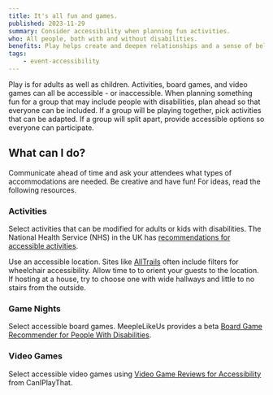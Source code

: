 ```yaml
---
title: It's all fun and games.
published: 2023-11-29
summary: Consider accessibility when planning fun activities.
who: All people, both with and without disabilities.
benefits: Play helps create and deepen relationships and a sense of belonging.
tags:
    - event-accessibility
---
```


Play is for adults as well as children. Activities, board games, and video games can all be accessible - or inaccessible. When planning something fun for a group that may include people with disabilities, plan ahead so that everyone can be included. If a group will be playing together, pick activities that can be adapted. If a group will split apart, provide accessible options so everyone can participate.

## What can I do?

Communicate ahead of time and ask your attendees what types of accommodations are needed. Be creative and have fun! For ideas, read the following resources.

### Activities

Select activities that can be modified for adults or kids with disabilities. The National Health Service (NHS) in the UK has [recommendations for accessible activities](https://www.nhs.uk/healthier-families/activities/accessible-activities/).

Use an accessible location. Sites like [AllTrails](https://www.alltrails.com/) often include filters for wheelchair accessibility. Allow time to to orient your guests to the location. If hosting at a house, try to choose one with wide hallways and little to no stairs from the outside. 

### Game Nights

Select accessible board games. MeepleLikeUs provides a beta [Board Game Recommender for People With Disabilities](https://www.meeplelikeus.co.uk/board-game-recommender-for-people-with-disabilities-beta).

### Video Games

Select accessible video games using [Video Game Reviews for Accessibility](https://caniplaythat.com/category/accessibility-reviews/) from CanIPlayThat.
